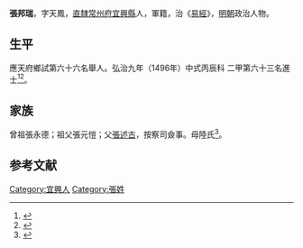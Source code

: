 {{明清人物信息框
| 姓名 = 張邦瑞
| 原名 =
| 圖片名稱= 
| 圖片大小 =
| 圖片說明 = 
| 最高職務 =
| 國家 = 大明 
| 爵位 =
| 籍貫 = [[南直隸|直隸]][[常州府|常州府]][[宜興縣|宜興縣]]
| 族裔 = 
| 字號 = 
| 諡號 =
| 出生日期 = 九月初五日
| 出生地點 =
| 逝世日期 = 卒年不詳 
| 逝世地點 =
| 墓葬 =
| 配偶 = 黃氏
| 親屬 = 
| 出身 =
* 弘治九年丙辰科進士出身
| 經歷 =
| 著作 = 
}}
'''張邦瑞'''{{BD|1456年||？年||}}，字天鳳，[[南直隸|直隸]][[常州府|常州府]][[宜興縣|宜興縣]]人，軍籍，治《[[易經|易經]]》，[[明朝|明朝]]政治人物。

== 生平 ==
應天府鄉試第六十六名舉人。弘治九年（1496年）中式丙辰科<!---會試第一百八十九名--->二甲第六十三名進士<ref>{{Cite book|title=《[[皇明贡举考|皇明贡举考]]》卷五|last=（明）[[张朝瑞|张朝瑞]]|first=|publisher=《续修四库全书》史部第828册|year=|isbn=|location=|pages=}}</ref><ref>{{Cite book|title=贡举志五种 上|last=鲁小俊，江俊伟著|first=|publisher=武汉：武汉大学出版社|year=2009|isbn=978-7-307-07043-1|location=|pages=}}</ref>。

== 家族 ==
曾祖張永德；祖父張元愷；父[[張述古|張述古]]，按察司僉事。母陸氏<ref>{{Cite book|title=天一阁藏明代科举录选刊 登科录 点校本|last=龚延明主编|first=|publisher=宁波出版社|year=2016|isbn=978-7-5526-2320-8|location=宁波|pages=|quote=《明代登科錄彙編》之《弘治九年進士登科錄》}}</ref>。

==参考文献==
{{reflist}}

{{弘治九年丙辰科殿試金榜}}
{{DEFAULTSORT:}}
[[Category:宜興人|Category:宜興人]]
[[Category:張姓|Category:張姓]]
{{明朝人物小作品}}